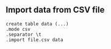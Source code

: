 == Import data from CSV file ==

<pre>
create table data (...)
.mode csv
.separator \t
.import file.csv data
</pre>


